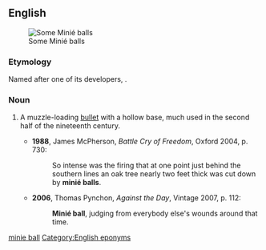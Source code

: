 ==English==
[[Image:Minie_Balls.jpg|thumb|Some Minié balls]]

===Etymology===
Named after one of its developers, {{w|Claude-Étienne Minié}}.

===Noun===
{{en-noun}}

# {{label|en|historical}} A muzzle-loading [[bullet]] with a hollow base, much used in the second half of the nineteenth century.
#* '''1988''', James McPherson, ''Battle Cry of Freedom'', Oxford 2004, p. 730:
#*: So intense was the firing that at one point just behind the southern lines an oak tree nearly two feet thick was cut down by '''minié balls'''.
#* '''2006''', Thomas Pynchon, ''Against the Day'', Vintage 2007, p. 112:
#*: '''Minié ball''', judging from everybody else's wounds around that time.

[[Category:English terms spelled with É|minie ball]]
[[Category:English eponyms]]